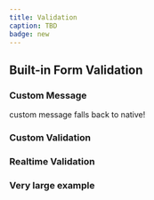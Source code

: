 ```yaml
---
title: Validation
caption: TBD
badge: new
---
```


## Built-in Form Validation

<ComponentDemo file="./validation-base.demo.tsx" />

### Custom Message

custom message falls back to native!

<ComponentDemo file="./validation-custom-message.demo.tsx" />

### Custom Validation

<ComponentDemo file="./validation-custom-validation.demo.tsx" />

### Realtime Validation

<ComponentDemo file="./validation-realtime.demo.tsx" />

### Very large example

<ComponentDemo file="./validation-built-in.demo.tsx" />
